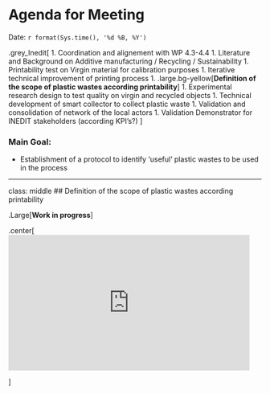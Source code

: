 
# Agenda for Meeting 

Date: `r format(Sys.time(), '%d %B, %Y')`

.grey_Inedit[
1. Coordination and alignement with WP 4.3-4.4
1. Literature and Background on Additive manufacturing / Recycling / Sustainability
1. Printability test on Virgin material for calibration purposes
1. Iterative technical improvement of printing process
1. .large.bg-yellow[**Definition of the scope of plastic wastes according printability**]
1. Experimental research design to test quality on virgin and recycled objects
1. Technical development of smart collector to collect plastic waste
1. Validation and consolidation of network of the local actors
1. Validation Demonstrator for INEDIT stakeholders (according KPI's?)
      ]   


### Main Goal:

- Establishment of a protocol to identify 'useful' plastic wastes to be used in the process


---

class: middle
## Definition of the scope of plastic wastes according printability 

.Large[**Work in progress**]

.center[
<iframe src="https://giphy.com/embed/l0K4hO8mVvq8Oygjm" width="480" height="270" frameBorder="0" class="giphy-embed" allowFullScreen></iframe><p><a href="https://giphy.com/gifs/topshelfrecords-clique-top-shelf-records-l0K4hO8mVvq8Oygjm"></a></p>

]